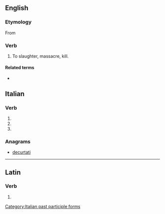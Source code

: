 ==English==

===Etymology===
From {{etyl|la}} {{m|la|trucido}}

===Verb===
{{en-verb|trucidat}}

# To slaughter, massacre, kill.
#: {{quote-book|year=1815|passage=even Marat and Robespierre considered themselves as denouncing, and '''trucidating''' only the enemies of the republic.|title=Modern Chivalry: Containing the Adventures of a Captain and Teague O'Regan|author={{w|Hugh Henry Brackenridge}}|url=https://books.google.com.au/books?id=wiMwAAAAYAAJ&pg=PA184&dq=trucidating+-trucidate&hl=en&sa=X&ved=0ahUKEwjdtrG0xtvUAhUKWbwKHRPuCx0Q6AEIODAE#v=onepage&q=trucidating%20-trucidate&f=false}}

====Related terms====
* {{l|en|trucidation}}

==Italian==

===Verb===
{{head|it|verb form}}

# {{inflection of|trucidare||2|p|pres|indc|lang=it}}
# {{inflection of|trucidare||2|p|impr|lang=it}}
# {{feminine plural of|trucidato|lang=it}}

===Anagrams===
* [[decurtati#Italian|decurtati]]

[[Category:Italian past participle forms]]

----

==Latin==

===Verb===
{{la-verb-form|trucīdāte}}

# {{inflection of|trucīdō||2|p|pres|actv|impr|lang=la}}